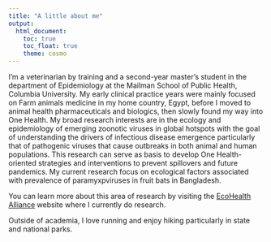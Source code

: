 ```yaml
---
title: "A little about me"
output: 
  html_document:
    toc: true
    toc_float: true
    theme: cosmo
---
```



I'm a veterinarian by training and a second-year master's student in the department
of Epidemiology at the Mailman School of Public Health, Columbia University. My 
early clinical practice years were mainly focused on Farm animals medicine in my
home country, Egypt, before I moved to animal health pharmaceuticals and biologics,
then slowly found my way into One Health. My broad research interests are in the 
ecology and epidemiology of emerging zoonotic viruses in global hotspots with the
goal of understanding the drivers of infectious disease emergence particularly 
that of pathogenic viruses that cause outbreaks in both animal and human populations.
This research can serve as basis to develop One Health-oriented strategies and
interventions to prevent spillovers and future pandemics. My current research focus
on ecological factors associated with prevalence of paramyxpviruses in fruit bats in Bangladesh.

You can learn more about this area of research by visiting the
[EcoHealth Alliance](https://www.ecohealthalliance.org/) website where I currently 
do research.

Outside of academia, I love running and enjoy hiking particularly in state and national parks. 